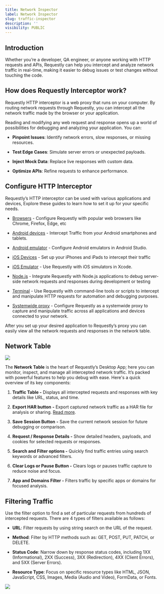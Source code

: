 ```yaml
---
title: Network Inspector
label: Network Inspector
slug: traffic-inspector
description: ''
visibility: PUBLIC
---
```

## Introduction

Whether you’re a developer, QA engineer, or anyone working with HTTP requests and APIs, Requestly can help you intercept and analyze network traffic in real-time, making it easier to debug issues or test changes without touching the code.

## How does Requestly Interceptor work?

Requestly HTTP interceptor is a web proxy that runs on your computer. By routing network requests through Requestly, you can intercept all the network traffic made by the browser or your application.

Reading and modifying any web request and response opens up a world of possibilities for debugging and analyzing your application. You can:

* **Pinpoint Issues**: Identify network errors, slow responses, or missing resources.

* **Test Edge Cases**: Simulate server errors or unexpected payloads.

* **Inject Mock Data**: Replace live responses with custom data.

* **Optimize APIs**: Refine requests to enhance performance.

## Configure HTTP Interceptor

Requestly’s HTTP interceptor can be used with various applications and devices, Explore these guides to learn how to set it up for your specific needs.

* [Browsers](/desktop-app/setup/browsers) - Configure Requestly with popular web browsers like Chrome, Firefox, Edge, etc

* [Android devices](/desktop-app/setup/android/android-devices) - Intercept Traffic from your Android smartphones and tablets.

* [Android emulator](/desktop-app/setup/android/android-emulators) - Configure Android emulators in Android Studio.

* [iOS Devices](/desktop-app/setup/ios/ios-devices) - Set up your iPhones and iPads to intercept their traffic

* [iOS Emulator](/desktop-app/setup/ios/ios-emulators) - Use Requestly with iOS simulators in Xcode.

* [Node.js](/desktop-app/setup/nodejs) - Integrate Requestly with Node.js applications to debug server-side network requests and responses during development or testing

* [Terminal](/desktop-app/setup/terminal) - Use Requestly with command-line tools or scripts to intercept and manipulate HTTP requests for automation and debugging purposes.

* [Systemwide proxy](/desktop-app/setup/systemwide-proxy) - Configure Requestly as a systemwide proxy to capture and manipulate traffic across all applications and devices connected to your network.

After you set up your desired application to Requestly’s proxy you can easily view all the network requests and responses in the network table.

## Network Table

<img src="/images/traffic-inspector/1a5029bc-2ddf-4d53-9d09-522b94792ca1.png" align="center" fullwidth="false" />

The **Network Table** is the heart of Requestly’s Desktop App; here you can monitor, inspect, and manage all intercepted network traffic. It’s packed with powerful features to help you debug with ease. Here's a quick overview of its key components:

1. **Traffic Table -** Displays all intercepted requests and responses with key details like URL, status, and time.

2) **Export HAR button** **-** Export captured network traffic as a HAR file for analysis or sharing. [Read more](/general/session-book/import-view-har-file).

3. **Save Session Button** **-** Save the current network session for future debugging or comparison.

4. **Request / Response Details -** Show detailed headers, payloads, and cookies for selected requests or responses.

5. **Search and Filter options -** Quickly find traffic entries using search keywords or advanced filters.

6. **Clear Logs or Pause Button -** Clears logs or pauses traffic capture to reduce noise and focus.

7. **App and Domains Filter -** Filters traffic by specific apps or domains for focused analysis.

## **Filtering Traffic**

Use the filter option to find a set of particular requests from hundreds of intercepted requests. There are 4 types of filters available as follows:

* **URL**: Filter requests by using string search on the URL of the request.

* **Method**: Filter by HTTP methods such as: GET, POST, PUT, PATCH, or DELETE.

* **Status Code**: Narrow down by response status codes, including 1XX (Informational), 2XX (Success), 3XX (Redirection), 4XX (Client Errors), and 5XX (Server Errors).

* **Resource Type**: Focus on specific resource types like HTML, JSON, JavaScript, CSS, Images, Media (Audio and Video), FormData, or Fonts.

<img src="/images/traffic-inspector/c0d29f93-a101-4cf3-ae63-12283c3abace.png" align="center" fullwidth="false" />

